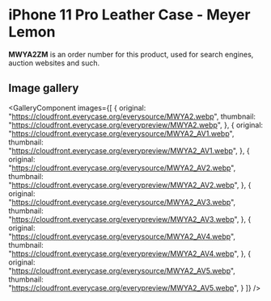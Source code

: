 
# iPhone 11 Pro Leather Case - Meyer Lemon

<Callout type='info' emoji='👉🏻'>**MWYA2ZM** is an order number for this product, used for search engines, auction websites and such.</Callout>

## Image gallery

<GalleryComponent
    images={[
      {
        original: "https://cloudfront.everycase.org/everysource/MWYA2.webp",
        thumbnail: "https://cloudfront.everycase.org/everypreview/MWYA2.webp",
      },
      {
        original: "https://cloudfront.everycase.org/everysource/MWYA2_AV1.webp",
        thumbnail: "https://cloudfront.everycase.org/everypreview/MWYA2_AV1.webp",
      },
      {
        original: "https://cloudfront.everycase.org/everysource/MWYA2_AV2.webp",
        thumbnail: "https://cloudfront.everycase.org/everypreview/MWYA2_AV2.webp",
      },
      {
        original: "https://cloudfront.everycase.org/everysource/MWYA2_AV3.webp",
        thumbnail: "https://cloudfront.everycase.org/everypreview/MWYA2_AV3.webp",
      },
      {
        original: "https://cloudfront.everycase.org/everysource/MWYA2_AV4.webp",
        thumbnail: "https://cloudfront.everycase.org/everypreview/MWYA2_AV4.webp",
      },
      {
        original: "https://cloudfront.everycase.org/everysource/MWYA2_AV5.webp",
        thumbnail: "https://cloudfront.everycase.org/everypreview/MWYA2_AV5.webp",
      }
    ]}
  />
